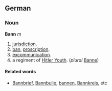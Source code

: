 ==German==
===Noun===
'''Bann''' ''m''
# [[jurisdiction]].
# [[ban]], [[proscription]].
# [[excommunication]].
# a regiment of [[Hitler Youth]]. (''plural'' [[Banne]])

====Related words====
* [[Bannbrief]], [[Bannbulle]], [[bannen]], [[Bannkreis]], etc